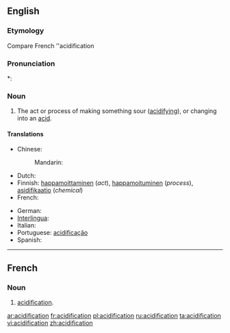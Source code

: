 ==English==

===Etymology===
Compare French ''acidification

===Pronunciation===
*: {{rhymes|eɪʃǝn}}

===Noun===
{{en-noun|acidifications|-}}

# The act or process of making something sour ([[acidifying]]), or changing into an [[acid]].

====Translations====
{{trans-top|the act or process of making something sour (acidifying), or changing into an acid}}
* Chinese:
*: Mandarin: {{t-|cmn|酸化|tr=suānhuà|sc=Hani}}
* Dutch: {{t-|nl|verzuring|f}}
* Finnish: [[happamoittaminen]] (''act''), [[happamoituminen]] (''process''), [[asidifikaatio]] (''chemical'')
* French: {{t+|fr|acidification|f}}
{{trans-mid}}
* German: {{t-|de|Säurebildung|f}}
* [[Interlingua]]: {{t-|ia|acidification|xs=Interlingua}}
* Italian: {{t+|it|acidificazione}}
* Portuguese: [[acidificação]] {{f}}
* Spanish: {{t-|es|acidificación}}
{{trans-bottom}}

----

==French==

===Noun===
{{fr-noun|f}}

# [[#English|acidification]].

[[ar:acidification]]
[[fr:acidification]]
[[pl:acidification]]
[[ru:acidification]]
[[ta:acidification]]
[[vi:acidification]]
[[zh:acidification]]
